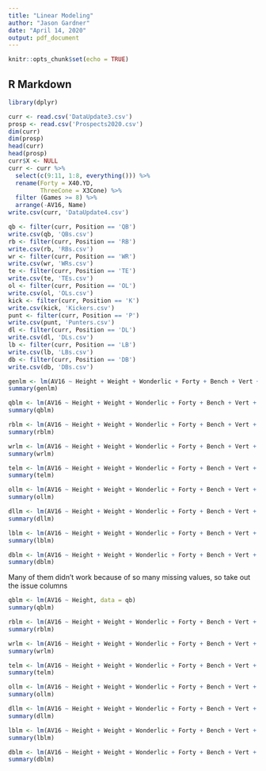 ```yaml
---
title: "Linear Modeling"
author: "Jason Gardner"
date: "April 14, 2020"
output: pdf_document
---
```


```r
knitr::opts_chunk$set(echo = TRUE)
```

## R Markdown
```r
library(dplyr)
```

```r
curr <- read.csv('DataUpdate3.csv')
prosp <- read.csv('Prospects2020.csv')
dim(curr)
dim(prosp)
head(curr)
head(prosp)
curr$X <- NULL
curr <- curr %>% 
  select(c(9:11, 1:8, everything())) %>%
  rename(Forty = X40.YD,
         ThreeCone = X3Cone) %>% 
  filter (Games >= 8) %>%
  arrange(-AV16, Name)
write.csv(curr, 'DataUpdate4.csv')

qb <- filter(curr, Position == 'QB')
write.csv(qb, 'QBs.csv')
rb <- filter(curr, Position == 'RB')
write.csv(rb, 'RBs.csv')
wr <- filter(curr, Position == 'WR')
write.csv(wr, 'WRs.csv')
te <- filter(curr, Position == 'TE')
write.csv(te, 'TEs.csv')
ol <- filter(curr, Position == 'OL')
write.csv(ol, 'OLs.csv')
kick <- filter(curr, Position == 'K')
write.csv(kick, 'Kickers.csv')
punt <- filter(curr, Position == 'P')
write.csv(punt, 'Punters.csv')
dl <- filter(curr, Position == 'DL')
write.csv(dl, 'DLs.csv')
lb <- filter(curr, Position == 'LB')
write.csv(lb, 'LBs.csv')
db <- filter(curr, Position == 'DB')
write.csv(db, 'DBs.csv')
```

```r
genlm <- lm(AV16 ~ Height + Weight + Wonderlic + Forty + Bench + Vert + Broad + Shuttle + ThreeCone, data = curr)
summary(genlm)
```
```r
qblm <- lm(AV16 ~ Height + Weight + Wonderlic + Forty + Bench + Vert + Broad + Shuttle + ThreeCone, data = qb)
summary(qblm)

rblm <- lm(AV16 ~ Height + Weight + Wonderlic + Forty + Bench + Vert + Broad + Shuttle + ThreeCone, data = rb)
summary(rblm)

wrlm <- lm(AV16 ~ Height + Weight + Wonderlic + Forty + Bench + Vert + Broad + Shuttle + ThreeCone, data = wr)
summary(wrlm)

telm <- lm(AV16 ~ Height + Weight + Wonderlic + Forty + Bench + Vert + Broad + Shuttle + ThreeCone, data = te)
summary(telm)

ollm <- lm(AV16 ~ Height + Weight + Wonderlic + Forty + Bench + Vert + Broad + Shuttle + ThreeCone, data = ol)
summary(ollm)

dllm <- lm(AV16 ~ Height + Weight + Wonderlic + Forty + Bench + Vert + Broad + Shuttle + ThreeCone, data = dl)
summary(dllm)

lblm <- lm(AV16 ~ Height + Weight + Wonderlic + Forty + Bench + Vert + Broad + Shuttle + ThreeCone, data = lb)
summary(lblm)

dblm <- lm(AV16 ~ Height + Weight + Wonderlic + Forty + Bench + Vert + Broad + Shuttle + ThreeCone, data = db)
summary(dblm)
```


Many of them didn't work because of so many missing values, so take out the issue columns



```r
qblm <- lm(AV16 ~ Height, data = qb)
summary(qblm)

rblm <- lm(AV16 ~ Height + Weight + Wonderlic + Forty + Bench + Vert + Broad + Shuttle + ThreeCone, data = rb)
summary(rblm)

wrlm <- lm(AV16 ~ Height + Weight + Wonderlic + Forty + Bench + Vert + Broad + Shuttle, data = wr)
summary(wrlm)

telm <- lm(AV16 ~ Height + Weight + Wonderlic + Forty + Bench + Vert + Broad, data = te)
summary(telm)

ollm <- lm(AV16 ~ Height + Weight + Wonderlic + Forty + Bench + Vert + Broad + Shuttle + ThreeCone, data = ol)
summary(ollm)

dllm <- lm(AV16 ~ Height + Weight + Wonderlic + Forty + Bench + Vert + Broad, data = dl)
summary(dllm)

lblm <- lm(AV16 ~ Height + Weight + Wonderlic + Forty + Bench + Vert + Broad + Shuttle + ThreeCone, data = lb)
summary(lblm)

dblm <- lm(AV16 ~ Height + Weight + Wonderlic + Forty + Bench + Vert + Broad + Shuttle + ThreeCone, data = db)
summary(dblm)
```